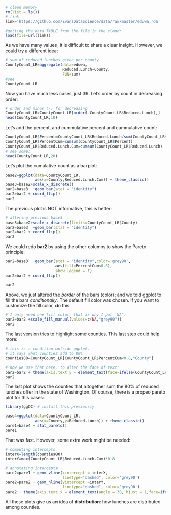 
```r
# clean memory
rm(list = ls()) 
# link
link='https://github.com/EvansDataScience/data/raw/master/eduwa.rda'

#getting the data TABLE from the file in the cloud:
load(file=url(link))
```

As we have many values, it is difficult to share a clear insight. However, we could try a different idea:

```r
# sum of reduced lunches given per county
CountyCount_LR=aggregate(data=eduwa,
                         Reduced.Lunch~County,
                         FUN=sum)
#see
CountyCount_LR
```

Now you have much less cases, just 39. Let's order by count in decreasing order:

```r
# order and minus (-) for decreasing
CountyCount_LR=CountyCount_LR[order(-CountyCount_LR$Reduced.Lunch),]
head(CountyCount_LR,10)
```

Let's add the percent, and cummulative percent and cummulative count:

```r
CountyCount_LR$Percent=CountyCount_LR$Reduced.Lunch/sum(CountyCount_LR$Reduced.Lunch)
CountyCount_LR$PercentCum=cumsum(CountyCount_LR$Percent)
CountyCount_LR$Reduced.Lunch.Cum=cumsum(CountyCount_LR$Reduced.Lunch)
# see some:
head(CountyCount_LR,20)
```



Let's plot the cumulative count as a barplot:

```r

base2=ggplot(data=CountyCount_LR,
             aes(x=County,Reduced.Lunch.Cum)) + theme_classic()
base3=base2+scale_x_discrete()
bar2=base3  +geom_bar(stat = "identity")
bar2=bar2 + coord_flip() 
bar2
```

The previous plot is NOT informative, this is better:

```r
# altering previous base3
base3=base2+scale_x_discrete(limits=CountyCount_LR$County)
bar2=base3  +geom_bar(stat = "identity")
bar2=bar2 + coord_flip() 
bar2

```

We could redo **bar2** by using the other columns to show the Pareto principle:
```r
bar2=base3  +geom_bar(stat = "identity",color='grey90',
                      aes(fill=PercentCum<0.8),
                      show.legend = F)
bar2=bar2 + coord_flip()

bar2
```

Above, we just altered the _border_ of the bars (color); and we told ggplot to fill the bars _conditionally_. The default fill color was chosen. If you want to customize the fill color, do this:

```r
# I only need one fill color, that is why I put 'NA":
bar2=bar2 +scale_fill_manual(values=c(NA,"grey90"))
bar2
```

The last version tries to highlight some counties. This last step could help more:

```r
# this is a condition outside ggplot.
# it says what counties add to 80%
counties80=CountyCount_LR[CountyCount_LR$PercentCum<0.8,"County"]

# now we use that here, to alter the face of text:
bar2=bar2 + theme(axis.text.y = element_text(face=ifelse(CountyCount_LR$County%in%counties80,"bold","plain"),size=9))
bar2
```

The last plot shows the counties that altogether sum the 80% of reduced lunches offer in the state of Washington. Of course, there is a propeo pareto plot for this cases:

```r
library(ggQC) # install this previously

base4=ggplot(data=CountyCount_LR,
             aes(x=County,y=Reduced.Lunch)) + theme_classic()
pare1=base4 + stat_pareto() 
pare1

```

That was fast. However, some extra work might be needed:

```r
# computing intercepts
interX=length(counties80)
interY=max(CountyCount_LR$Reduced.Lunch.Cum)*0.8

# annotating intercepts
pare2=pare1 + geom_vline(xintercept = interX,
                         linetype="dashed", color='grey90') 
pare2=pare2 + geom_hline(yintercept =interY,
                         linetype="dashed", color='grey90') 
pare2 + theme(axis.text.x = element_text(angle = 30, hjust = 1,face=ifelse(CountyCount_LR$County%in%counties80,"bold","plain")))
```


All these plots give us an idea of **distribution**: how lunches are distributed among counties. 